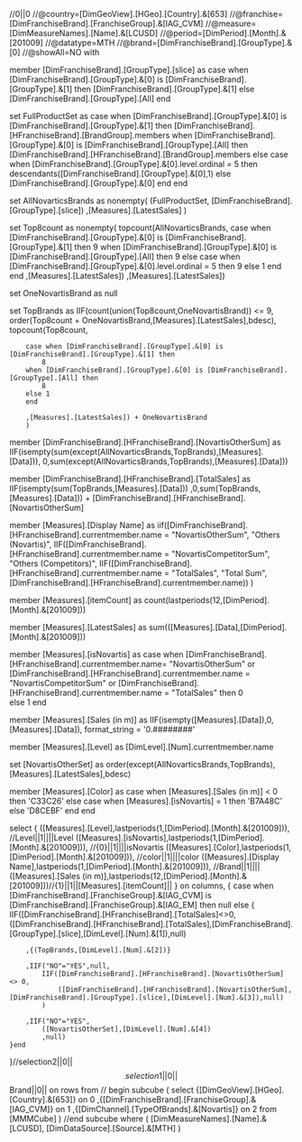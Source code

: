 //0||0
//@country=[DimGeoView].[HGeo].[Country].&[653]
//@franchise=[DimFranchiseBrand].[FranchiseGroup].&[IAG_CVM]
//@measure=[DimMeasureNames].[Name].&[LCUSD]
//@period=[DimPeriod].[Month].&[201009]
//@datatype=MTH
//@brand=[DimFranchiseBrand].[GroupType].&[0]
//@showAll=NO
with


member [DimFranchiseBrand].[GroupType].[slice] as
	case when [DimFranchiseBrand].[GroupType].&[0] is [DimFranchiseBrand].[GroupType].&[1] then
			[DimFranchiseBrand].[GroupType].&[1]
		else [DimFranchiseBrand].[GroupType].[All] end

set FullProductSet as
	case when [DimFranchiseBrand].[GroupType].&[0] is [DimFranchiseBrand].[GroupType].&[1] then
			[DimFranchiseBrand].[HFranchiseBrand].[BrandGroup].members
		when [DimFranchiseBrand].[GroupType].&[0] is [DimFranchiseBrand].[GroupType].[All] then
			[DimFranchiseBrand].[HFranchiseBrand].[BrandGroup].members
		else 
			case when [DimFranchiseBrand].[GroupType].&[0].level.ordinal = 5
			then descendants([DimFranchiseBrand].[GroupType].&[0],1)
			else
				[DimFranchiseBrand].[GroupType].&[0]
			end
		end

set AllNovarticsBrands as
	nonempty(
		(FullProductSet,
		[DimFranchiseBrand].[GroupType].[slice])
		,[Measures].[LatestSales]
	)

set Top8count as
	nonempty(
		topcount(AllNovarticsBrands,
		case when [DimFranchiseBrand].[GroupType].&[0] is [DimFranchiseBrand].[GroupType].&[1] then
			9
		when [DimFranchiseBrand].[GroupType].&[0] is [DimFranchiseBrand].[GroupType].[All] then
			9
		else 
			case when [DimFranchiseBrand].[GroupType].&[0].level.ordinal = 5
				then 9
			else
				1
			end
		end
		,[Measures].[LatestSales])
	,[Measures].[LatestSales])

set OneNovartisBrand as
	null


set TopBrands as
	IIF(count(union(Top8count,OneNovartisBrand)) <= 9,
		order(Top8count + OneNovartisBrand,[Measures].[LatestSales],bdesc),
		topcount(Top8count,
		
		case when [DimFranchiseBrand].[GroupType].&[0] is [DimFranchiseBrand].[GroupType].&[1] then
			8
		when [DimFranchiseBrand].[GroupType].&[0] is [DimFranchiseBrand].[GroupType].[All] then
			8
		else 1
		end
		
		,[Measures].[LatestSales]) + OneNovartisBrand
		)


member [DimFranchiseBrand].[HFranchiseBrand].[NovartisOtherSum] as
	IIF(isempty(sum(except(AllNovarticsBrands,TopBrands),[Measures].[Data])),
	0,sum(except(AllNovarticsBrands,TopBrands),[Measures].[Data]))

member [DimFranchiseBrand].[HFranchiseBrand].[TotalSales] as
	IIF(isempty(sum(TopBrands,[Measures].[Data]))
		,0,sum(TopBrands,[Measures].[Data])) + [DimFranchiseBrand].[HFranchiseBrand].[NovartisOtherSum]


member [Measures].[Display Name] as
	iif([DimFranchiseBrand].[HFranchiseBrand].currentmember.name = "NovartisOtherSum", "Others (Novartis)",
		IIF([DimFranchiseBrand].[HFranchiseBrand].currentmember.name = "NovartisCompetitorSum",
			"Others (Competitors)",
				IIF([DimFranchiseBrand].[HFranchiseBrand].currentmember.name = "TotalSales",
				"Total Sum",
			[DimFranchiseBrand].[HFranchiseBrand].currentmember.name))
	)

member [Measures].[itemCount] as
	count(lastperiods(12,[DimPeriod].[Month].&[201009]))

member [Measures].[LatestSales] as
	sum(([Measures].[Data],[DimPeriod].[Month].&[201009]))


member [Measures].[isNovartis] as 
	case when [DimFranchiseBrand].[HFranchiseBrand].currentmember.name= "NovartisOtherSum" 
		or [DimFranchiseBrand].[HFranchiseBrand].currentmember.name = "NovartisCompetitorSum"
		or [DimFranchiseBrand].[HFranchiseBrand].currentmember.name = "TotalSales" then
		0	
	else 1 
	end

member [Measures].[Sales (in m)] as
	IIF(isempty([Measures].[Data]),0,[Measures].[Data]), format_string = '0.########'

member [Measures].[Level] as
	[DimLevel].[Num].currentmember.name
	
set [NovartisOtherSet] as
	order(except(AllNovarticsBrands,TopBrands),[Measures].[LatestSales],bdesc)

member [Measures].[Color] as
	case when [Measures].[Sales (in m)] < 0 then 'C33C26'
	else 
		case when [Measures].[isNovartis] = 1 then 'B7A48C'
		else 'D8CEBF' end 
	end


select 
{
	([Measures].[Level],lastperiods(1,[DimPeriod].[Month].&[201009])),	//Level||1||||Level
	([Measures].[isNovartis],lastperiods(1,[DimPeriod].[Month].&[201009])),	//{0}||1||||isNovartis
	([Measures].[Color],lastperiods(1,[DimPeriod].[Month].&[201009])),	//color||1||||color
	([Measures].[Display Name],lastperiods(1,[DimPeriod].[Month].&[201009])),	//Brand||1||||
	([Measures].[Sales (in m)],lastperiods(12,[DimPeriod].[Month].&[201009]))//{1}||1||[Measures].[itemCount]||
} on columns,
{
	case when [DimFranchiseBrand].[FranchiseGroup].&[IAG_CVM] is [DimFranchiseBrand].[FranchiseGroup].&[IAG_EM] then
	null
	else
	{
		IIF([DimFranchiseBrand].[HFranchiseBrand].[TotalSales]<>0,
			([DimFranchiseBrand].[HFranchiseBrand].[TotalSales],[DimFranchiseBrand].[GroupType].[slice],[DimLevel].[Num].&[1]),null)
		
		,{(TopBrands,[DimLevel].[Num].&[2])}
		
		,IIF("NO"="YES",null,
			IIF([DimFranchiseBrand].[HFranchiseBrand].[NovartisOtherSum] <> 0,
				([DimFranchiseBrand].[HFranchiseBrand].[NovartisOtherSum],[DimFranchiseBrand].[GroupType].[slice],[DimLevel].[Num].&[3]),null)
			)
			
		,IIF("NO"="YES",
			([NovartisOtherSet],[DimLevel].[Num].&[4])
			,null)
	}end
}//selection2||0||$$selection1||0||$$Brand||0||
on rows
from 
// begin subcube
(
	select 
		{[DimGeoView].[HGeo].[Country].&[653]} on 0 
		,{[DimFranchiseBrand].[FranchiseGroup].&[IAG_CVM]}	on 1
		,{[DimChannel].[TypeOfBrands].&[Novartis]} on 2
	from [MMMCube]
)
//end subcube
where (
		[DimMeasureNames].[Name].&[LCUSD],
		[DimDataSource].[Source].&[MTH]
	)